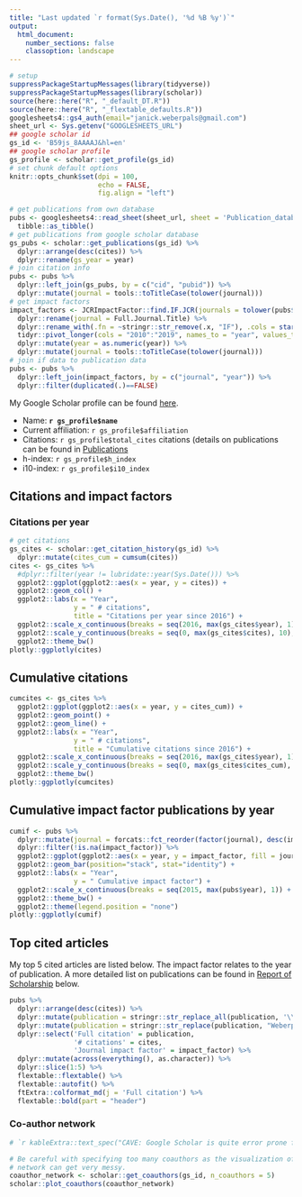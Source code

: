 ```yaml
---
title: "Last updated `r format(Sys.Date(), '%d %B %y')`"
output:
  html_document:
    number_sections: false
    classoption: landscape
---
```


```r
# setup
suppressPackageStartupMessages(library(tidyverse))
suppressPackageStartupMessages(library(scholar))
source(here::here("R", "_default_DT.R"))
source(here::here("R", "_flextable_defaults.R"))
googlesheets4::gs4_auth(email="janick.weberpals@gmail.com")
sheet_url <- Sys.getenv("GOOGLESHEETS_URL")
## google scholar id
gs_id <- 'B59js_8AAAAJ&hl=en'
## google scholar profile
gs_profile <- scholar::get_profile(gs_id)
# set chunk default options
knitr::opts_chunk$set(dpi = 100, 
                      echo = FALSE,
                      fig.align = "left")
```

```r
# get publications from own database
pubs <- googlesheets4::read_sheet(sheet_url, sheet = 'Publication_database') %>% 
  tibble::as_tibble()
# get publications from google scholar database
gs_pubs <- scholar::get_publications(gs_id) %>% 
  dplyr::arrange(desc(cites)) %>% 
  dplyr::rename(gs_year = year)
# join citation info
pubs <- pubs %>% 
  dplyr::left_join(gs_pubs, by = c("cid", "pubid")) %>% 
  dplyr::mutate(journal = tools::toTitleCase(tolower(journal)))
# get impact factors
impact_factors <- JCRImpactFactor::find.IF.JCR(journals = tolower(pubs$journal)) %>% 
  dplyr::rename(journal = Full.Journal.Title) %>% 
  dplyr::rename_with(.fn = ~stringr::str_remove(.x, "IF"), .cols = starts_with("IF")) %>% 
  tidyr::pivot_longer(cols = "2010":"2019", names_to = "year", values_to = "jcr_impact_factor") %>% 
  dplyr::mutate(year = as.numeric(year)) %>% 
  dplyr::mutate(journal = tools::toTitleCase(tolower(journal)))
# join if data to publication data
pubs <- pubs %>% 
  dplyr::left_join(impact_factors, by = c("journal", "year")) %>% 
  dplyr::filter(duplicated(.)==FALSE)
```

My Google Scholar profile can be found [here](https://scholar.google.com/citations?user=B59js_8AAAAJ&hl=en).

* Name: **`r gs_profile$name`**
* Current affiliation: `r gs_profile$affiliation`
* Citations: `r gs_profile$total_cites` citations (details on publications can be found in [Publications](https://janickweberpals.github.io/files/publications.html)
* h-index: `r gs_profile$h_index`
* i10-index: `r gs_profile$i10_index`

## Citations and impact factors

### Citations per year
```r
# get citations
gs_cites <- scholar::get_citation_history(gs_id) %>% 
  dplyr::mutate(cites_cum = cumsum(cites))
cites <- gs_cites %>% 
  #dplyr::filter(year != lubridate::year(Sys.Date())) %>% 
  ggplot2::ggplot(ggplot2::aes(x = year, y = cites)) +
  ggplot2::geom_col() +
  ggplot2::labs(x = "Year",
                y = " # citations",
                title = "Citations per year since 2016") +
  ggplot2::scale_x_continuous(breaks = seq(2016, max(gs_cites$year), 1)) +
  ggplot2::scale_y_continuous(breaks = seq(0, max(gs_cites$cites), 10), limits = c(0, max(gs_cites$cites))) +
  ggplot2::theme_bw()
plotly::ggplotly(cites)
```

## Cumulative citations
```r
cumcites <- gs_cites %>% 
  ggplot2::ggplot(ggplot2::aes(x = year, y = cites_cum)) +
  ggplot2::geom_point() +
  ggplot2::geom_line() +
  ggplot2::labs(x = "Year",
                y = " # citations",
                title = "Cumulative citations since 2016") +
  ggplot2::scale_x_continuous(breaks = seq(2016, max(gs_cites$year), 1), limits = c(2016, max(gs_cites$year))) +
  ggplot2::scale_y_continuous(breaks = seq(0, max(gs_cites$cites_cum), 25), limits = c(0, max(gs_cites$cites_cum))) +
  ggplot2::theme_bw()
plotly::ggplotly(cumcites)
```

## Cumulative impact factor publications by year
```r
cumif <- pubs %>% 
  dplyr::mutate(journal = forcats::fct_reorder(factor(journal), desc(impact_factor))) %>% 
  dplyr::filter(!is.na(impact_factor)) %>% 
  ggplot2::ggplot(ggplot2::aes(x = year, y = impact_factor, fill = journal)) +
  ggplot2::geom_bar(position="stack", stat="identity") +
  ggplot2::labs(x = "Year",
                y = " Cumulative impact factor") +
  ggplot2::scale_x_continuous(breaks = seq(2015, max(pubs$year), 1)) +
  ggplot2::theme_bw() +
  ggplot2::theme(legend.position = "none")
plotly::ggplotly(cumif)
```

## Top cited articles

My top 5 cited articles are listed below. The impact factor relates to the year of publication. A more detailed list on publications can be found in [Report of Scholarship](https://janickweberpals.github.io/scholarship/#Report_of_Scholarship) below.
```r
pubs %>% 
  dplyr::arrange(desc(cites)) %>% 
  dplyr::mutate(publication = stringr::str_replace_all(publication, '\\*', '\\\\*')) %>% 
  dplyr::mutate(publication = stringr::str_replace(publication, "Weberpals J", "**Weberpals J**")) %>% 
  dplyr::select('Full citation' = publication,
                '# citations' = cites,
                'Journal impact factor' = impact_factor) %>% 
  dplyr::mutate(across(everything(), as.character)) %>% 
  dplyr::slice(1:5) %>% 
  flextable::flextable() %>% 
  flextable::autofit() %>% 
  ftExtra::colformat_md(j = 'Full citation') %>% 
  flextable::bold(part = "header")
```

### Co-author network

```r


# `r kableExtra::text_spec("CAVE: Google Scholar is quite error prone for the co-author network!", color = "red")`

# Be careful with specifying too many coauthors as the visualization of the
# network can get very messy.
coauthor_network <- scholar::get_coauthors(gs_id, n_coauthors = 5)
scholar::plot_coauthors(coauthor_network)
```
